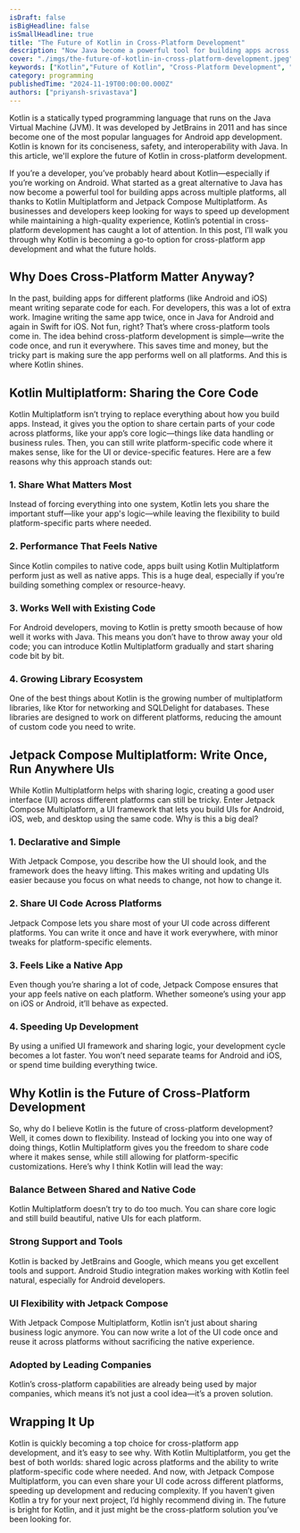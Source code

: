 ```yaml
---
isDraft: false
isBigHeadline: false
isSmallHeadline: true
title: "The Future of Kotlin in Cross-Platform Development"
description: "Now Java become a powerful tool for building apps across multiple platforms, all thanks to Kotlin Multiplatform and Jetpack Compose Multiplatform."
cover: "./imgs/the-future-of-kotlin-in-cross-platform-development.jpeg"
keywords: ["Kotlin","Future of Kotlin", "Cross-Platform Development", "Jetpack Compose Multiplatform", "Kotlin Multiplatform", "Android", "Java", "JetBrains", "Android Studio", "UI", "Jetpack Compose", "Native Code", "Shared Code", "Ktor", "SQLDelight", "Declarative", "UI Framework", "Jetpack Compose Multiplatform", "JetBrains", "Google", "Android Studio", "Android", "iOS", "Web", "Desktop", "Native App", "Shared Logic", "Platform-Specific Code", "UI Code", "Development", "Complexity", "Jetpack Compose", "JetBrains", "Google", "Android Studio", "Android", "iOS", "Web", "Desktop", "Native App", "Shared Logic", "Platform-Specific Code", "UI Code", "Development", "Complexity"]
category: programming
publishedTime: "2024-11-19T00:00:00.000Z"
authors: ["priyansh-srivastava"]
---
```


Kotlin is a statically typed programming language that runs on the Java Virtual Machine (JVM). It was developed by JetBrains in 2011 and has since become one of the most popular languages for Android app development. Kotlin is known for its conciseness, safety, and interoperability with Java. In this article, we'll explore the future of Kotlin in cross-platform development.

If you’re a developer, you’ve probably heard about Kotlin—especially if you’re working on Android. What started as a great alternative to Java has now become a powerful tool for building apps across multiple platforms, all thanks to Kotlin Multiplatform and Jetpack Compose Multiplatform.
As businesses and developers keep looking for ways to speed up development while maintaining a high-quality experience, Kotlin’s potential in cross-platform development has caught a lot of attention. In this post, I’ll walk you through why Kotlin is becoming a go-to option for cross-platform app development and what the future holds.

## Why Does Cross-Platform Matter Anyway?
In the past, building apps for different platforms (like Android and iOS) meant writing separate code for each. For developers, this was a lot of extra work. Imagine writing the same app twice, once in Java for Android and again in Swift for iOS. Not fun, right? That’s where cross-platform tools come in.
The idea behind cross-platform development is simple—write the code once, and run it everywhere. This saves time and money, but the tricky part is making sure the app performs well on all platforms. And this is where Kotlin shines.

## Kotlin Multiplatform: Sharing the Core Code
Kotlin Multiplatform isn’t trying to replace everything about how you build apps. Instead, it gives you the option to share certain parts of your code across platforms, like your app’s core logic—things like data handling or business rules. Then, you can still write platform-specific code where it makes sense, like for the UI or device-specific features.
Here are a few reasons why this approach stands out:
### 1.	Share What Matters Most
Instead of forcing everything into one system, Kotlin lets you share the important stuff—like your app's logic—while leaving the flexibility to build platform-specific parts where needed.
### 2.	Performance That Feels Native
Since Kotlin compiles to native code, apps built using Kotlin Multiplatform perform just as well as native apps. This is a huge deal, especially if you’re building something complex or resource-heavy.
### 3.	Works Well with Existing Code
For Android developers, moving to Kotlin is pretty smooth because of how well it works with Java. This means you don’t have to throw away your old code; you can introduce Kotlin Multiplatform gradually and start sharing code bit by bit.
### 4.	Growing Library Ecosystem
One of the best things about Kotlin is the growing number of multiplatform libraries, like Ktor for networking and SQLDelight for databases. These libraries are designed to work on different platforms, reducing the amount of custom code you need to write.

## Jetpack Compose Multiplatform: Write Once, Run Anywhere UIs
While Kotlin Multiplatform helps with sharing logic, creating a good user interface (UI) across different platforms can still be tricky. Enter Jetpack Compose Multiplatform, a UI framework that lets you build UIs for Android, iOS, web, and desktop using the same code.
Why is this a big deal?
### 1.	Declarative and Simple
With Jetpack Compose, you describe how the UI should look, and the framework does the heavy lifting. This makes writing and updating UIs easier because you focus on what needs to change, not how to change it.
### 2.	Share UI Code Across Platforms
Jetpack Compose lets you share most of your UI code across different platforms. You can write it once and have it work everywhere, with minor tweaks for platform-specific elements.
### 3.	Feels Like a Native App
Even though you’re sharing a lot of code, Jetpack Compose ensures that your app feels native on each platform. Whether someone’s using your app on iOS or Android, it’ll behave as expected.
### 4.	Speeding Up Development
By using a unified UI framework and sharing logic, your development cycle becomes a lot faster. You won’t need separate teams for Android and iOS, or spend time building everything twice.

## Why Kotlin is the Future of Cross-Platform Development
So, why do I believe Kotlin is the future of cross-platform development? Well, it comes down to flexibility. Instead of locking you into one way of doing things, Kotlin Multiplatform gives you the freedom to share code where it makes sense, while still allowing for platform-specific customizations.
Here’s why I think Kotlin will lead the way:
### Balance Between Shared and Native Code
Kotlin Multiplatform doesn’t try to do too much. You can share core logic and still build beautiful, native UIs for each platform.
### Strong Support and Tools
Kotlin is backed by JetBrains and Google, which means you get excellent tools and support. Android Studio integration makes working with Kotlin feel natural, especially for Android developers.
### UI Flexibility with Jetpack Compose
With Jetpack Compose Multiplatform, Kotlin isn’t just about sharing business logic anymore. You can now write a lot of the UI code once and reuse it across platforms without sacrificing the native experience.
### Adopted by Leading Companies
Kotlin’s cross-platform capabilities are already being used by major companies, which means it’s not just a cool idea—it’s a proven solution.

## Wrapping It Up
Kotlin is quickly becoming a top choice for cross-platform app development, and it’s easy to see why. With Kotlin Multiplatform, you get the best of both worlds: shared logic across platforms and the ability to write platform-specific code where needed. And now, with Jetpack Compose Multiplatform, you can even share your UI code across different platforms, speeding up development and reducing complexity.
If you haven’t given Kotlin a try for your next project, I’d highly recommend diving in. The future is bright for Kotlin, and it just might be the cross-platform solution you’ve been looking for.

